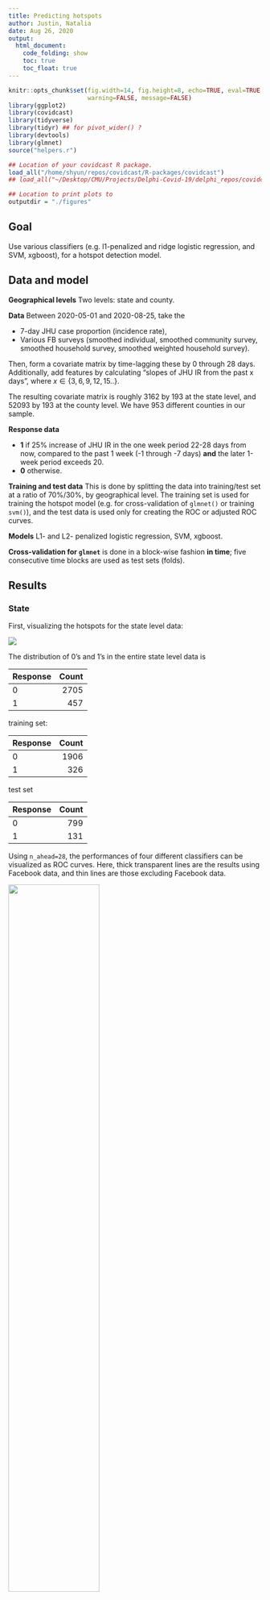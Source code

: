 ```yaml
---
title: Predicting hotspots
author: Justin, Natalia 
date: Aug 26, 2020
output:
  html_document:
    code_folding: show
    toc: true
    toc_float: true
---
```


```r
knitr::opts_chunk$set(fig.width=14, fig.height=8, echo=TRUE, eval=TRUE, cache=TRUE,
                      warning=FALSE, message=FALSE)
library(ggplot2)
library(covidcast)
library(tidyverse)
library(tidyr) ## for pivot_wider() ?
library(devtools)
library(glmnet)
source("helpers.r")

## Location of your covidcast R package.
load_all("/home/shyun/repos/covidcast/R-packages/covidcast")
## load_all("~/Desktop/CMU/Projects/Delphi-Covid-19/delphi_repos/covidcast/R-packages/covidcast")

## Location to print plots to
outputdir = "./figures"
```

## Goal

Use various classifiers (e.g. l1-penalized and ridge logistic regression, and
SVM, xgboost), for a hotspot detection model.

## Data and model 

**Geographical levels** Two levels: state and county.

**Data** Between 2020-05-01 and 2020-08-25, take the 

- 7-day JHU case proportion (incidence rate),
- Various FB surveys (smoothed individual, smoothed community survey,
  smoothed household survey, smoothed weighted household survey).  
	 
Then, form a covariate matrix by time-lagging these by 0 through 28
days. Additionally, add features by calculating "slopes of JHU IR from the past
x days", where $x \in \{3,6,9,12,15..\}$.

The resulting covariate matrix is roughly 3162 by 193 at the state level, and 52093
by 193 at the county level. We have 953 different counties in our sample. 

**Response data**

- **1** if 25% increase of JHU IR in the one week period 22-28 days from now,
  compared to the past 1 week (-1 through -7 days) **and** the later 1-week
  period exceeds $20$.
- **0** otherwise.

**Training and test data** This is done by splitting the data into training/test
set at a ratio of 70%/30%, by geographical level. The training set is used for
training the hotspot model (e.g. for cross-validation of `glmnet()` or training
`svm()`), and the test data is used only for creating the ROC or adjusted ROC
curves.


**Models** L1- and L2- penalized logistic regression, SVM, xgboost.

**Cross-validation for `glmnet`** is done in a block-wise fashion **in time**;
five consecutive time blocks are used as test sets (folds).



## Results

### State

First, visualizing the hotspots for the state level data:

![](figures/for_v1_report/hotspot_vis_state.png)

The distribution of 0's and 1's in the entire state level data is

<table class="table" style="width: auto !important; margin-left: auto; margin-right: auto;">
 <thead>
  <tr>
   <th style="text-align:left;"> Response </th>
   <th style="text-align:right;"> Count </th>
  </tr>
 </thead>
<tbody>
  <tr>
   <td style="text-align:left;"> 0 </td>
   <td style="text-align:right;"> 2705 </td>
  </tr>
  <tr>
   <td style="text-align:left;"> 1 </td>
   <td style="text-align:right;"> 457 </td>
  </tr>
</tbody>
</table>


training set:

<table class="table" style="width: auto !important; margin-left: auto; margin-right: auto;">
 <thead>
  <tr>
   <th style="text-align:left;"> Response </th>
   <th style="text-align:right;"> Count </th>
  </tr>
 </thead>
<tbody>
  <tr>
   <td style="text-align:left;"> 0 </td>
   <td style="text-align:right;"> 1906 </td>
  </tr>
  <tr>
   <td style="text-align:left;"> 1 </td>
   <td style="text-align:right;"> 326 </td>
  </tr>
</tbody>
</table>

test set

<table class="table" style="width: auto !important; margin-left: auto; margin-right: auto;">
 <thead>
  <tr>
   <th style="text-align:left;"> Response </th>
   <th style="text-align:right;"> Count </th>
  </tr>
 </thead>
<tbody>
  <tr>
   <td style="text-align:left;"> 0 </td>
   <td style="text-align:right;"> 799 </td>
  </tr>
  <tr>
   <td style="text-align:left;"> 1 </td>
   <td style="text-align:right;"> 131 </td>
  </tr>
</tbody>
</table>


Using `n_ahead=28`, the performances of four different classifiers can be
visualized as ROC curves. Here, thick transparent lines are the results using
Facebook data, and thin lines are those excluding Facebook data.

![](figures/for_v1_report/ROC_state_notweighted.png){width=60%}

We can also see population-weighted ROC curves:

![](figures/for_v1_report/ROC_state_weighted.png){width=60%}

Given the class imbalance, we can look at precision-recall plots:

![](figures/for_v1_report/ROCPR_state.png){width=60%}

And now the same precision-recall plot, but considering a logged x axis:

![](figures/for_v1_report/ROCPR_state_log.png){width=60%}

Now, choosing a summary statistic to measure the *advantage* in performance
using Facebook data, we'll calculate *difference* in the area under the curve
(AUC) between the two versions, for each classifier, as a function of **how far
ahead hotspots are defined as** i.e. for a range of `n_ahead`, in $\{10, \cdots,
30\}$:

![](figures/for_v1_report/auc-by-nahead-state.png)

Interestingly, the advantage of using Facebook data increases as we try to predict a hotspot in a date further in the future. 

The analysis depends a bit on how the training/test split is made among geographical
regions. If we use a different random seed for splitting, the ROC curves can
differ quite a bit:

![](figures/for_v1_report/ROC_state_newseed.png){width=60%}

While the classifier performance varies by seed, the advantage that FB grants is
clearly always present.

### County

The numbers in the county level data are:

<table class="table" style="width: auto !important; margin-left: auto; margin-right: auto;">
 <thead>
  <tr>
   <th style="text-align:left;"> Response </th>
   <th style="text-align:right;"> Count </th>
  </tr>
 </thead>
<tbody>
  <tr>
   <td style="text-align:left;"> 0 </td>
   <td style="text-align:right;"> 43437 </td>
  </tr>
  <tr>
   <td style="text-align:left;"> 1 </td>
   <td style="text-align:right;"> 810 </td>
  </tr>
</tbody>
</table>


training set:

<table class="table" style="width: auto !important; margin-left: auto; margin-right: auto;">
 <thead>
  <tr>
   <th style="text-align:left;"> Response </th>
   <th style="text-align:right;"> Count </th>
  </tr>
 </thead>
<tbody>
  <tr>
   <td style="text-align:left;"> 0 </td>
   <td style="text-align:right;"> 30611 </td>
  </tr>
  <tr>
   <td style="text-align:left;"> 1 </td>
   <td style="text-align:right;"> 6063 </td>
  </tr>
</tbody>
</table>

test set

<table class="table" style="width: auto !important; margin-left: auto; margin-right: auto;">
 <thead>
  <tr>
   <th style="text-align:left;"> Response </th>
   <th style="text-align:right;"> Count </th>
  </tr>
 </thead>
<tbody>
  <tr>
   <td style="text-align:left;"> 0 </td>
   <td style="text-align:right;"> 12826 </td>
  </tr>
  <tr>
   <td style="text-align:left;"> 1 </td>
   <td style="text-align:right;"> 2593 </td>
  </tr>
</tbody>
</table>

Using `n_ahead=28`, the performances of four different classifiers can be
visualized as ROC curves. Here, thick transparent lines are the results using
Facebook data, and thin lines are those excluding Facebook data.

![](figures/for_v1_report/ROC_county_notweighted.png){width=80%}

And population weighted:

![](figures/for_v1_report/ROC_county_weighted.png){width=80%}

The precision-recall plot:

![](figures/for_v1_report/ROCPR_county.png){width=80%}

And the precision-recall plot considering a logged x axis:

![](figures/for_v1_report/ROCPR_county_log.png){width=80%}

Now, choosing a summary statistic to measure the *advantage* in performance
using Facebook data, we'll calculate *difference* in the area under the curve
(AUC) between the two versions, for each classifier, as a function of **how far
ahead hotspots are defined as** i.e. for a range of `n_ahead`, in $\{10, \cdots,
30\}$:

![](figures/for_v1_report/auc-by-nahead-county.png)


## Code

Some variables and functions:

- `lags` are the number of lagged values taken of the JHU cases and FB. Current
  default is `lags=28`. `slope = TRUE` adds slopes to the feature matrix that is composed by lagged values
- `n_ahead` is the number of days we want to look ahead, in forming the response
  data (0 or 1) for hotspot detection. Current default choice is `n_ahead=28`.
- We compare the $\bar y_2$ average of 1 week period ending `n_ahead` days from
  *now*, to the average $\bar y_1$ of the past 1 week period (again, from
  *now*). 
- We deem one time & region a "hotspot" if $\bar y_1$ is larger than $\bar y_2$
  by `threshold` percent (25\%).
- `covidcast_signals()` from the R package `covidcast` allows the data
  collection of multiple sources.
- `read_to_model()` further cleans + readies the data into a $y|X$ type matrix,
  to feed into functions like `glmnet()`.
- all the results are for `onset = FALSE`. If `onset = TRUE`, a hotspot (from the definition of our response variable) will only be considered a hotspot if it has not been a hotspot recently. 

First, we download and form the data.

```r
## Setup
lags = 28
n_ahead = 28
threshold = 0.25
geo_type = "state" ## or "county"
response = "confirmed_7dav_incidence_prop"
fn_response = response_diff_avg_1week_min20
fn_response_name = "response_diff_avg_1week_min20"
slope = TRUE
onset = FALSE
split_type = "geo"

## Read in data once
data_sources = c("indicator-combination", 
                 "fb-survey")
signals = c("confirmed_7dav_incidence_prop", 
            "smoothed_hh_cmnty_cli")
start_day = as.Date("2020-05-01")
end_day = as.Date("2020-08-10")
signals = data.frame(data_sources = data_sources, signals = signals)
suppressMessages({
  mat = covidcast_signals(signals,
                          start_day = start_day, end_day = end_day, geo_type = geo_type)
})
mat <- mat %>% select(geo_value, time_value, signal, data_source, value) 

## Form the y|X matrix
df_model <- ready_to_model(mat, lags, n_ahead, response, slope, fn_response, threshold, onset)
df_model %>% names() %>% print()

## Further split into training and test
geo_split_seed = 10
geo_cv_split_seed = 100
splitted <- sample_split_geo(df_model, pct_test = 0.3, seed = geo_split_seed)

## See the distribution of 1's and 0's
df_model %>% select(resp) %>% table() %>% print()
splitted$df_train %>% select(resp) %>% table() %>% print()
splitted$df_test %>% select(resp) %>% table() %>% print()

foldid <- make_foldid_geo(splitted$df_train, nfold = 5, geo_cv_split_seed)
for(ifold in 1:nfold){
  splitted$df_train[which(foldid==ifold),] %>% select(resp) %>% table() %>% print()
}
```

Now, fit the hot-spot models and visualize the model performances.

```r
make_plots(destin = outputdir,
           splitted, lags, n_ahead, geo_type, fn_response_name, threshold, slope, split_type, onset, geo_cv_split_seed)
```

Also visualize the 1's and 0's in the state level data (highlighting by each CV
fold *and* test data, in different color boxes):

```r
## geos = df_model %>% select(geo_value) %>% unlist() %>% unique()
foldid <- make_foldid_geo(splitted$df_train, nfold = 5, seed = geo_cv_split_seed)
state_splits = lapply(1:nfold, function(ifold)
  splitted$df_train[which(foldid==ifold),] %>% select(geo_value) %>% unlist() %>% unique())
nn1 = 7
nn2 = 8
par(mfrow = c(nn1, nn2)); par(mar = c(3, 3, 1, 1)); par(cex=.7)
## iilist = 1:length(geos)
geos = lapply(1:nfold, function(ifold){
  splitted$df_train[which(foldid==ifold),] %>% select(geo_value) %>% unique()}) %>%
  unlist()
test_geos = splitted$df_test %>% select(geo_value) %>% unlist() %>% unique()
geos = c(geos, test_geos)
for(geo in geos){

  ## Form the response data (0's and 1's) for all geos
  dat0 = df_model %>% subset(geo_value==geo) %>%
  select(time_value,
         resp, 
         incidence = "feature_lag0_confirmed_7dav_incidence_prop_indicator-combination" ) 

  ## Combine it with original data for this geo (all time points)
  dat = mat %>% as_tibble() %>% filter(geo_value==geo, signal =="confirmed_7dav_incidence_prop") %>%
    select(time_value, incidence = value) 
  dat_combined = dat %>% full_join(dat0, by = c("time_value", "incidence"))
  dat_combined = dat_combined %>% mutate(resp=replace(resp, is.na(resp), 0))

  ## Make the plot
  dat_combined %>% with(plot(time_value, incidence, col = resp+1, type='o', pch=16, ylim= c(0,100)))
  abline(h = 20, col='grey50', lwd=3)
  legend("topleft", legend=toupper(geo), bty='n', cex=3)

  ## Also add legend for fold id (really bad code)
  splitnum = sapply(state_splits, function(mysplit) geo %in% mysplit) %>% which()
  if(length(splitnum) == 0){
    splitnum = "TEST"
  } else {
    box(lty=1, col=splitnum + 1, lwd=3)
  }
  legend("topright", legend = paste0("\nfold ", splitnum),
         bty="n", cex=2)
}
```
